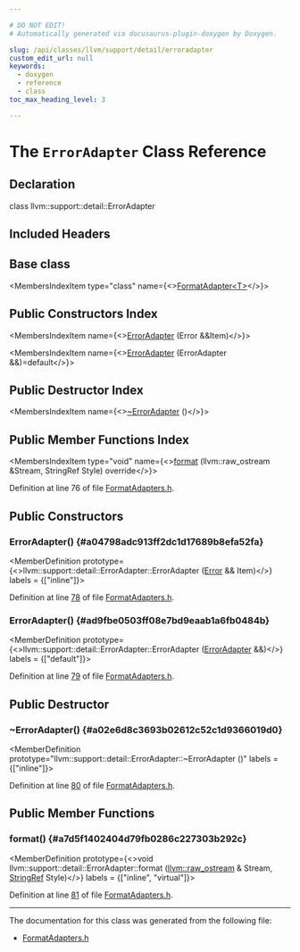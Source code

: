 ```yaml
---

# DO NOT EDIT!
# Automatically generated via docusaurus-plugin-doxygen by Doxygen.

slug: /api/classes/llvm/support/detail/erroradapter
custom_edit_url: null
keywords:
  - doxygen
  - reference
  - class
toc_max_heading_level: 3

---
```





# The `ErrorAdapter` Class Reference

<DoxygenPage pluginConfig={pluginConfig}>



## Declaration

<CodeBlock>class llvm::support::detail::ErrorAdapter</CodeBlock>

## Included Headers

<IncludesList>
<IncludesListItem
  filePath="llvm/Support/FormatAdapters.h"
  permalink="/docs/api/files/include/include/llvm/include/llvm/support/formatadapters-h"
  isLocal="true" />
</IncludesList>

## Base class

<MembersIndex>

<MembersIndexItem
  type="class"
  name={<><a href="/docs/api/classes/llvm/formatadapter">FormatAdapter&lt;T&gt;</a></>}>
</MembersIndexItem>

</MembersIndex>

## Public Constructors Index

<MembersIndex>

<MembersIndexItem
  name={<><a href="#a04798adc913ff2dc1d17689b8efa52fa">ErrorAdapter</a> (Error &amp;&amp;Item)</>}>
</MembersIndexItem>

<MembersIndexItem
  name={<><a href="#ad9fbe0503ff08e7bd9eaab1a6fb0484b">ErrorAdapter</a> (ErrorAdapter &amp;&amp;)=default</>}>
</MembersIndexItem>

</MembersIndex>

## Public Destructor Index

<MembersIndex>

<MembersIndexItem
  name={<><a href="#a02e6d8c3693b02612c52c1d9366019d0">~ErrorAdapter</a> ()</>}>
</MembersIndexItem>

</MembersIndex>

## Public Member Functions Index

<MembersIndex>

<MembersIndexItem
  type="void"
  name={<><a href="#a7d5f1402404d79fb0286c227303b292c">format</a> (llvm::raw&#95;ostream &amp;Stream, StringRef Style) override</>}>
</MembersIndexItem>

</MembersIndex>


Definition at line 76 of file <a href="/docs/api/files/include/include/llvm/include/llvm/support/formatadapters-h">FormatAdapters.h</a>.

<SectionDefinition>

## Public Constructors

### ErrorAdapter() {#a04798adc913ff2dc1d17689b8efa52fa}

<MemberDefinition
  prototype={<>llvm::support::detail::ErrorAdapter::ErrorAdapter (<a href="/docs/api/classes/llvm/error">Error</a> &amp;&amp; Item)</>}
  labels = {["inline"]}>

Definition at line <a href="/docs/api/files/include/include/llvm/include/llvm/support/formatadapters-h/#l00078">78</a> of file <a href="/docs/api/files/include/include/llvm/include/llvm/support/formatadapters-h">FormatAdapters.h</a>.
</MemberDefinition>

### ErrorAdapter() {#ad9fbe0503ff08e7bd9eaab1a6fb0484b}

<MemberDefinition
  prototype={<>llvm::support::detail::ErrorAdapter::ErrorAdapter (<a href="/docs/api/classes/llvm/support/detail/erroradapter">ErrorAdapter</a> &amp;&amp;)</>}
  labels = {["default"]}>

Definition at line <a href="/docs/api/files/include/include/llvm/include/llvm/support/formatadapters-h/#l00079">79</a> of file <a href="/docs/api/files/include/include/llvm/include/llvm/support/formatadapters-h">FormatAdapters.h</a>.
</MemberDefinition>

</SectionDefinition>

<SectionDefinition>

## Public Destructor

### ~ErrorAdapter() {#a02e6d8c3693b02612c52c1d9366019d0}

<MemberDefinition
  prototype="llvm::support::detail::ErrorAdapter::~ErrorAdapter ()"
  labels = {["inline"]}>

Definition at line <a href="/docs/api/files/include/include/llvm/include/llvm/support/formatadapters-h/#l00080">80</a> of file <a href="/docs/api/files/include/include/llvm/include/llvm/support/formatadapters-h">FormatAdapters.h</a>.
</MemberDefinition>

</SectionDefinition>

<SectionDefinition>

## Public Member Functions

### format() {#a7d5f1402404d79fb0286c227303b292c}

<MemberDefinition
  prototype={<>void llvm::support::detail::ErrorAdapter::format (<a href="/docs/api/classes/llvm/raw-ostream">llvm::raw&#95;ostream</a> &amp; Stream, <a href="/docs/api/classes/llvm/stringref">StringRef</a> Style)</>}
  labels = {["inline", "virtual"]}>

Definition at line <a href="/docs/api/files/include/include/llvm/include/llvm/support/formatadapters-h/#l00081">81</a> of file <a href="/docs/api/files/include/include/llvm/include/llvm/support/formatadapters-h">FormatAdapters.h</a>.
</MemberDefinition>

</SectionDefinition>

<hr/>

The documentation for this class was generated from the following file:

<ul>
<li><a href="/docs/api/files/include/include/llvm/include/llvm/support/formatadapters-h">FormatAdapters.h</a></li>
</ul>

</DoxygenPage>
